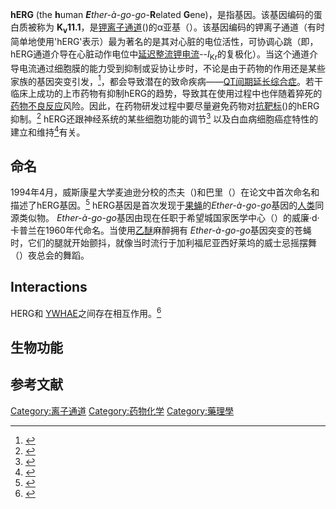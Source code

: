 {{Lowercase title}}
{{PBB|geneid=3757}}
'''hERG''' (the '''h'''uman '' '''E'''ther-à-go-go''-'''R'''elated '''G'''ene)，是指基因{{gene|KCNH2}}。该基因编码的蛋白质被称为 '''K<sub>v</sub>11.1'''，是[[钾离子通道|钾离子通道]]({{lang-en|[[w:en:potassium_channel|potassium ion channel]]}})的α亚基（{{lang-en|[[w:en:alpha_subunit|alpha subunit]]}}）。该基因编码的钾离子通道（有时简单地使用'hERG'表示）最为著名的是其对心脏的电位活性，可协调心跳（即，hERG通道介导在心脏动作电位中[[延迟整流钾电流|延迟整流钾电流]]--''I''<sub>Kr</sub>的复极化）。当这个通道介导电流通过细胞膜的能力受到抑制或妥协让步时，不论是由于药物的作用还是某些家族的基因突变引发，<ref name="Hedley">{{cite journal |author=Hedley PL|title=The genetic basis of long QT and short QT syndromes: a mutation update|journal=Human Mutation|volume=30 |issue=11 |pages=1486–511 |year=2009 |pmid=19862833 |doi=10.1002/humu.21106 |author2=Jorgensen P |author3=Schlamowitz S |display-authors=4 |last4=Wangari |first4=Romilda |last5=Moolman-Smook |first5=Johanna |last6=Brink |first6=Paul A. |last7=Kanters |first7=Jørgen K. |last8=Corfield |first8=Valerie A. |last9=Christiansen |first9=Michael}}</ref>，都会导致潜在的致命疾病——[[QT间期延长综合症|QT间期延长综合症]]。若干临床上成功的上市药物有抑制hERG的趋势，导致其在使用过程中也伴随着猝死的[[藥物不良反應|药物不良反应]]风险。因此，在药物研发过程中要尽量避免药物对[[抗靶标|抗靶标]]({{lang-en|[[w:en:antitarget|antitarget]]}})的hERG抑制。<ref name="Sanguinetti MC, Tristani-Firouzi M 2006 463–9">{{cite journal |author=Sanguinetti MC, Tristani-Firouzi M |title=hERG potassium channels and cardiac arrhythmia |journal=Nature |volume=440 |issue=7083 |pages=463–9 |date=March 2006 |pmid=16554806 |doi=10.1038/nature04710 |url=}}</ref> hERG还跟神经系统的某些细胞功能的调节<ref>{{cite journal |author=Chiesa N, Rosati B, Arcangeli A, Olivotto M, Wanke E |title=A novel role for HERG K+ channels: spike-frequency adaptation |journal=J. Physiol. (Lond.) |volume=501 ( Pt 2) |issue= 2|pages=313–8 |date=June 1997 |pmid=9192303 |pmc=1159479 |doi= 10.1111/j.1469-7793.1997.313bn.x|url=http://www.jphysiol.org/cgi/pmidlookup?view=long&pmid=9192303}}
{{cite journal |author=Overholt JL, Ficker E, Yang T, Shams H, Bright GR, Prabhakar NR |title=Chemosensing at the carotid body. Involvement of a HERG-like potassium current in glomus cells |journal=Adv. Exp. Med. Biol. |volume=475 |issue= |pages=241–8 |year=2000 |pmid=10849664 |doi= 10.1007/0-306-46825-5_22|url=}}</ref> 以及白血病细胞癌症特性的建立和维持<ref>{{cite journal |author=Arcangeli A |title=Expression and role of hERG channels in cancer cells |journal=Novartis Found. Symp. |volume=266 |issue= |pages=225–32; discussion 232–4 |year=2005 |pmid=16050271 |doi= 10.1002/047002142X.ch17|url=}}</ref>有关。

==命名==
1994年4月，威斯康星大学麦迪逊分校的杰夫（{{lang-en|Jeff Warmke}})和巴里（{{lang-en|Barry Ganetzky}}）在论文中首次命名和描述了hERG基因。<ref>{{cite journal |author=Warmke JW, Ganetzky B |title=A family of potassium channel genes related to eag in Drosophila and mammals |journal=Proc. Natl. Acad. Sci. U.S.A. |volume=91 |issue=8 |pages=3438–42 |date=April 1994 |pmid=8159766 |pmc=43592 |doi=10.1073/pnas.91.8.3438 |url=http://www.pnas.org/cgi/pmidlookup?view=long&pmid=8159766 |access-date=2015-02-09 |archive-date=2019-10-17 |archive-url=https://web.archive.org/web/20191017044341/https://www.pnas.org/content/91/8/3438.long |dead-url=no }}</ref> 
hERG基因是首次发现于[[果蝇|果蝇]]的''Ether-à-go-go''基因的[[人类|人类]]同源类似物。 ''Ether-à-go-go''基因由现在任职于希望城国家医学中心（{{lang-en|City of Hope National Medical Center}}）的威廉·d·卡普兰在1960年代命名。当使用[[乙醚|乙醚]]麻醉拥有 ''Ether-à-go-go''基因突变的苍蝇时，它们的腿就开始颤抖，就像当时流行于加利福尼亚西好莱坞的威士忌摇摆舞（{{lang-en|Whisky A Go-Go}}）夜总会的舞蹈。


==Interactions==
HERG和 [[YWHAE|YWHAE]]之间存在相互作用。<ref name=pmid11953308>{{cite journal |last=Kagan |first=Anna |authorlink= |author2=Melman Yonathan F |author3=Krumerman Andrew |author4=McDonald Thomas V  |date=Apr 2002 |title=14-3-3 amplifies and prolongs adrenergic stimulation of HERG K+ channel activity |journal=EMBO J. |volume=21 |issue=8 |pages=1889–98 |publisher= |location = England| issn = 0261-4189| pmid = 11953308 |doi = 10.1093/emboj/21.8.1889 | bibcode = | oclc =| id = | url = | language = | format = | accessdate = | laysummary = | laysource = | laydate = | quote = |pmc=125975 }}</ref>
==生物功能==

<!--
 When this channel's ability to conduct electrical current across the cell membrane is inhibited or compromised, either by application of drugs or by rare mutations in some families,<ref name="Hedley">{{cite journal |author=Hedley PL|title=The genetic basis of long QT and short QT syndromes: a mutation update|journal=Human Mutation|volume=30 |issue=11 |pages=1486–511 |year=2009 |pmid=19862833 |doi=10.1002/humu.21106 |author2=Jorgensen P |author3=Schlamowitz S |display-authors=4 |last4=Wangari |first4=Romilda |last5=Moolman-Smook |first5=Johanna |last6=Brink |first6=Paul A. |last7=Kanters |first7=Jørgen K. |last8=Corfield |first8=Valerie A. |last9=Christiansen |first9=Michael}}</ref> it can result in a potentially fatal disorder called [[long_QT_syndrome|long QT syndrome]]; a number of clinically successful drugs in the market have had the tendency to inhibit hERG, and create a concomitant risk of sudden death, as a side-effect, which has made hERG inhibition an important [[antitarget|antitarget]] that must be avoided during drug development.<ref name="Sanguinetti MC, Tristani-Firouzi M 2006 463–9">{{cite journal |author=Sanguinetti MC, Tristani-Firouzi M |title=hERG potassium channels and cardiac arrhythmia |journal=Nature |volume=440 |issue=7083 |pages=463–9 |date=March 2006 |pmid=16554806 |doi=10.1038/nature04710 |url=}}</ref>  hERG has also been associated with modulating the functions of some cells of the nervous system<ref>{{cite journal |author=Chiesa N, Rosati B, Arcangeli A, Olivotto M, Wanke E |title=A novel role for HERG K+ channels: spike-frequency adaptation |journal=J. Physiol. (Lond.) |volume=501 ( Pt 2) |issue= 2|pages=313–8 |date=June 1997 |pmid=9192303 |pmc=1159479 |doi= 10.1111/j.1469-7793.1997.313bn.x|url=http://www.jphysiol.org/cgi/pmidlookup?view=long&pmid=9192303}}
{{cite journal |author=Overholt JL, Ficker E, Yang T, Shams H, Bright GR, Prabhakar NR |title=Chemosensing at the carotid body. Involvement of a HERG-like potassium current in glomus cells |journal=Adv. Exp. Med. Biol. |volume=475 |issue= |pages=241–8 |year=2000 |pmid=10849664 |doi= 10.1007/0-306-46825-5_22|url=}}</ref> and with establishing and maintaining cancer-like features in leukemic cells.<ref>{{cite journal |author=Arcangeli A |title=Expression and role of hERG channels in cancer cells |journal=Novartis Found. Symp. |volume=266 |issue= |pages=225–32; discussion 232–4 |year=2005 |pmid=16050271 |doi= 10.1002/047002142X.ch17|url=}}</ref>

==Biological function==
hERG forms the major portion of one of the ion channel proteins (the 'rapid' delayed rectifier current (''I''<sub>Kr</sub>)) that conducts potassium (K<sup>+</sup>) ions out of the muscle cells of the heart ([[Cardiac_muscle|cardiac myocytes]]), and this current is critical in correctly timing the return to the resting state ([[Cardiac_action_potential#Phase_3|repolarization]]) of the cell membrane during the cardiac action potential.<ref name="Sanguinetti MC, Tristani-Firouzi M 2006 463–9"/>  Sometimes, when referring to the pharmacological effects of drugs, the terms "hERG channels" and ''I''<sub>Kr</sub> are used interchangeably, but, in the technical sense, "hERG channels" can be made only by scientists in the laboratory; in formal terms, the naturally occurring channels in the body that include hERG are referred to by the name of the electrical current that has been measured in that cell type, so, for example, in the heart, the correct name is ''I''<sub>Kr</sub>.  This difference in nomenclature becomes clearer in the controversy as to whether the channels conducting ''I''<sub>Kr</sub> include other subunits (e.g., beta subunits<ref>{{cite journal |author=Weerapura M, Nattel S, Chartier D, Caballero R, Hébert TE |title=A comparison of currents carried by HERG, with and without coexpression of MiRP1, and the native rapid delayed rectifier current. Is MiRP1 the missing link? |journal=J. Physiol. (Lond.) |volume=540 |issue=Pt 1 |pages=15–27 |date=April 2002 |pmid=11927665 |pmc=2290231 |doi= 10.1113/jphysiol.2001.013296|url=http://www.ncbi.nlm.nih.gov/pubmed/11927665 |format= – <sup>[http://scholar.google.co.uk/scholar?hl=en&lr=&q=intitle%3AA+comparison+of+currents+carried+by+HERG%2C+with+and+without+coexpression+of+MiRP1%2C+and+the+native+rapid+delayed+rectifier+current.+Is+MiRP1+the+missing+link%3F&as_publication=J.+Physiol.+%28Lond.%29&as_ylo=2002&as_yhi=2002&btnG=Search Scholar search]</sup>}} {{dead link|date=April 2009}}{{cite journal |author=Abbott GW, Goldstein SA |title=Disease-associated mutations in KCNE potassium channel subunits (MiRPs) reveal promiscuous disruption of multiple currents and conservation of mechanism |journal=FASEB J. |volume=16 |issue=3 |pages=390–400 |date=March 2002 |pmid=11874988 |doi=10.1096/fj.01-0520hyp |url=}}{{cite journal |author=Abbott GW, Sesti F, Splawski I, et al. |title=MiRP1 forms IKr potassium channels with HERG and is associated with cardiac arrhythmia |journal=Cell |volume=97 |issue=2 |pages=175–87 |date=April 1999 |pmid=10219239 |doi= 10.1016/S0092-8674(00)80728-X|url=http://linkinghub.elsevier.com/retrieve/pii/S0092-8674(00)80728-X}}</ref>) or whether the channels include a mixture of different types ([[isoform|isoform]]s) of hERG,<ref>{{cite journal |author=Jones EM, Roti Roti EC, Wang J, Delfosse SA, Robertson GA |title=Cardiac ''I''<sub>Kr</sub> channels minimally comprise hERG 1a and 1b subunits |journal=J. Biol. Chem. |volume=279 |issue=43 |pages=44690–4 |date=October 2004 |pmid=15304481 |doi=10.1074/jbc.M408344200 |url=}}{{cite journal |author=Robertson GA, Jones EM, Wang J |title=Gating and assembly of heteromeric hERG1a/1b channels underlying ''I''<sub>Kr</sub> in the heart |journal=Novartis Found. Symp. |volume=266 |issue= |pages=4–15; discussion 15–8, 44–5 |year=2005 |pmid=16050259 |doi= 10.1002/047002142X.ch2|url=}}</ref> but, when the originally-discovered form of hERG<ref>{{cite journal |author=Warmke JW, Ganetzky B |title=A family of potassium channel genes related to eag in Drosophila and mammals |journal=Proc. Natl. Acad. Sci. U.S.A. |volume=91 |issue=8 |pages=3438–42 |date=April 1994 |pmid=8159766 |pmc=43592 |doi= 10.1073/pnas.91.8.3438|url=http://www.pnas.org/cgi/pmidlookup?view=long&pmid=8159766}}{{cite journal |author=Trudeau MC, Warmke JW, Ganetzky B, Robertson GA |title=HERG, a human inward rectifier in the voltage-gated potassium channel family |journal=Science |volume=269 |issue=5220 |pages=92–5 |date=July 1995 |pmid=7604285 |doi= 10.1126/science.7604285|url=http://www.sciencemag.org/cgi/pmidlookup?view=long&pmid=7604285}}{{cite journal |author=Sanguinetti MC, Jiang C, Curran ME, Keating MT |title=A mechanistic link between an inherited and an acquired cardiac arrhythmia: HERG encodes the IKr potassium channel |journal=Cell |volume=81 |issue=2 |pages=299–307 |date=April 1995 |pmid=7736582 |doi= 10.1016/0092-8674(95)90340-2|url=http://linkinghub.elsevier.com/retrieve/pii/0092-8674(95)90340-2}}</ref> is experimentally transferred into cells that previously lacked hERG (i.e., [[heterologous|heterologous]] expression), a potassium ion channel is formed, and this channel has many signature features of the cardiac 'rapid' delayed rectifier current (''I''<sub>Kr</sub>),<ref name="Sanguinetti_ 1995">{{cite journal |author=Sanguinetti MC, Jiang C, Curran ME, Keating MT|title=A mechanistic link between an inherited and an acquired cardiac arrhythmia: HERG encodes the ''I''<sub>Kr</sub> potassium channel|journal= Cell |volume= 81 |issue= 2 |pages= 299–307 |year= 1995 |pmid= 7736582 | doi = 10.1016/0092-8674(95)90340-2}}</ref><ref>{{cite journal |author=Trudeau MC, Warmke JW, Ganetzky B, Robertson GA |title=HERG, a human inward rectifier in the voltage-gated potassium channel family |journal=Science |volume=269 |issue=5220 |pages=92–5 |date=July 1995 |pmid=7604285 |doi= 10.1126/science.7604285|url=http://www.sciencemag.org/cgi/pmidlookup?view=long&pmid=7604285}}</ref><ref>{{cite journal |author=Robertson GA, Jones EM, Wang J |title=Gating and assembly of heteromeric hERG1a/1b channels underlying I(Kr) in the heart |journal=Novartis Found. Symp. |volume=266 |issue= |pages=4–15; discussion 15–8, 44–5 |year=2005 |pmid=16050259 |doi= 10.1002/047002142X.ch2|url=}}</ref> including ''I''<sub>Kr</sub>'s inward rectification that results in the channel producing a 'paradoxical resurgent current' in response to repolarization of the membrane.<ref>{{cite journal |author=Robertson GA |title=LQT2 : amplitude reduction and loss of selectivity in the tail that wags the HERG channel |journal=Circ. Res. |volume=86 |issue=5 |pages=492–3 |date=March 2000 |pmid=10720408 |doi= 10.1161/01.res.86.5.492|url=http://circres.ahajournals.org/cgi/pmidlookup?view=long&pmid=10720408}}</ref>

==Structure==
A detailed atomic structure for hERG based on [[Crystallography|X-ray cystallography]] is not yet available, so structural details for hERG are based on analogy with other ion channels, computer models, pharmacology, and [[mutagenesis|mutagenesis]] studies.  In the laboratory the [[heterologous|heterologously expressed]] hERG potassium channel comprises 4 identical alpha subunits, which form the channel's pore through the [[cell_membrane|plasma membrane]].  Each hERG subunit consists of 6 transmembrane [[alpha_helix|alpha helices]], numbered S1-S6, a pore helix situated between S5 and S6, and cytoplasmically located [[N-terminus|N-]] and [[C-terminus|C-termini]]. The S4 helix contains a positively charged [[arginine|arginine]] or [[lysine|lysine]] amino acid residue at every 3rd position and is thought to act as a voltage-sensitive sensor, which allows the channel to respond to voltage changes by changing conformations between conducting and non-conducting states (called 'gating'). Between the S5 and S6 helices, there is an extracellular loop (known as 'the turret') and 'the pore loop', which begins and ends extracellularly but loops into the plasma membrane; the pore loop for each of the hERG subunits in one channel face into the ion-conducting pore and are adjacent to the corresponding loops of the 3 other subunits, and together they form the selectivity filter region of the channel pore.  The selectivity sequence, SVGFG, is very similar to that contained in bacterial [[KcsA_potassium_channel|KcsA channels]].<ref name="Sanguinetti MC, Tristani-Firouzi M 2006 463–9"/>  Although a full crystal structure for hERG is not yet available, a structure has been found for the cytoplasmic N-terminus, which was shown to contain a [[PAS_domain|PAS domain]] (aminoacid 26-135) that slows the rate of deactivation.<ref name="pmid9845367">{{cite journal | author = Morais Cabral JH, Lee A, Cohen SL, Chait BT, Li M, Mackinnon R | title = Crystal structure and functional analysis of the HERG potassium channel N terminus: a eukaryotic PAS domain | journal = Cell | volume = 95 | issue = 5 | pages = 649–55 |date=November 1998 | pmid = 9845367 | doi = 10.1016/S0092-8674(00)81635-9| url = http://linkinghub.elsevier.com/retrieve/pii/S0092-8674(00)81635-9 }}</ref>

==Genetics==
Loss of function mutations in this channel may lead to [[long_QT_syndrome|long QT syndrome]] (LQT2), while gain of function mutations may lead to [[short_QT_syndrome|short QT syndrome]]. Both clinical disorders stem from ion channel dysfunction (so-called [[Channelopathy|channelopathies]]) that can lead to the risk of potentially fatal cardiac [[arrhythmia|arrhythmia]]s (e.g., ''[[torsades_de_pointes|torsades de pointes]]''), due to repolarization disturbances of the cardiac action potential.<ref name="Sanguinetti_ 1995"/><ref name="Moss">{{cite journal |author=Moss AJ, Zareba W, Kaufman ES, Gartman E, Peterson DR, Benhorin J, Towbin JA, Keating MT, Priori SG, Schwartz PJ, Vincent GM, Robinson JL, Andrews ML, Feng C, Hall WJ, Medina A, Zhang L, Wang Z|title=Increased risk of arrhythmic events in long-QT syndrome with mutations in the pore region of the human ether-a-go-go-related gene potassium channel|journal= Circulation |volume= 105 |issue= 7 |pages= 794–9 |year= 2002 |pmid= 11854117 | doi = 10.1161/hc0702.105124}}</ref>  There are far more hERG mutations described for long QT syndrome than for short QT syndrome.<ref name="Hedley" />

==Drug interactions==
This channel is also sensitive to drug binding, as well as decreased extracellular potassium levels, both of which can result in decreased channel function and drug-induced [[Long_QT_syndrome#Acquired_Long_QT_Syndrome|(acquired) long QT syndrome]]. Among the drugs that can cause QT prolongation, the more common ones include antiarrhythmics (especially Class 1A and Class III), anti-psychotic agents, and certain antibiotics (including quinolones and macrolides).<ref name="Sanguinetti">{{cite journal |author=Sanguinetti MC, Tristani-Firouzi M|title=hERG potassium channels and cardiac arrhythmia|journal= Nature |volume= 440 |issue= 7083 |pages= 463–9 |year= 2006 |pmid= 16554806 | doi = 10.1038/nature04710}}</ref>

Although there exist other potential targets for cardiac adverse effects, the vast majority of drugs associated with acquired QT prolongation are known to interact with the hERG potassium channel. One of the main reasons for this phenomenon is the larger inner vestibule of the hERG channel, thus providing more space for many different drug classes to bind and block this potassium channel.<ref name="Milnes">{{cite journal |author=Milnes JT, Crociani O, Arcangeli A, Hancox JC, Witchel HJ|title= Blockade of HERG potassium currents by fluvoxamine: incomplete attenuation by S6 mutations at F656 or Y652|url=https://archive.org/details/sim_british-journal-of-pharmacology_2003-07_139_5/page/887|journal= Br J Pharmacol |volume= 139 |issue= 5 |pages= 887–98 |year= 2003 |pmid= 12839862 | doi = 10.1038/sj.bjp.0705335 |pmc=1573929}}</ref>

Due to the awareness of the potential danger of such QT drugs the regulatory authorities issued recommendations for the establishment of cardiac safety during preclinical drug development: ICH S7B, The nonclinical evaluation of the potential for delayed ventricular repolarization (QT interval prolongation) by human pharmaceuticals, issued as CHMP/ICH/423/02, adopted by CHMP in May 2005. Preclinical hERG studies should be accomplished in [[Good_Laboratory_Practice|GLP]] environment.

==Naming==
The hERG gene was first named and described in a paper by Jeff Warmke and Barry Ganetzky, then both at the [[University_of_Wisconsin–Madison|University of Wisconsin–Madison]].<ref>{{cite journal |author=Warmke JW, Ganetzky B |title=A family of potassium channel genes related to eag in Drosophila and mammals |journal=Proc. Natl. Acad. Sci. U.S.A. |volume=91 |issue=8 |pages=3438–42 |date=April 1994 |pmid=8159766 |pmc=43592 |doi= 10.1073/pnas.91.8.3438|url=http://www.pnas.org/cgi/pmidlookup?view=long&pmid=8159766}}</ref>  The hERG gene is the human homolog of the ''Ether-à-go-go'' gene found in the [[Drosophila|Drosophila]] fly;  ''Ether-à-go-go'' was named in the 1960s by William D. Kaplan, now at the [[City_of_Hope_National_Medical_Center|City of Hope]] Hospital in [[Duarte,_California|Duarte, California]]. When flies with mutations in the ''Ether-à-go-go'' gene are anaesthetised with [[diethyl_ether|ether]], their legs start to shake, like the dancing then popular at the [[Whisky_A_Go-Go|Whisky A Go-Go]] nightclub in [[West_Hollywood,_California|West Hollywood, California]].

==Interactions==
HERG has been shown to [[Protein-protein_interaction|interact]] with [[YWHAE|YWHAE]].<ref name=pmid11953308>{{cite journal |last=Kagan |first=Anna |authorlink= |author2=Melman Yonathan F |author3=Krumerman Andrew |author4=McDonald Thomas V  |date=Apr 2002 |title=14-3-3 amplifies and prolongs adrenergic stimulation of HERG K+ channel activity |journal=EMBO J. |volume=21 |issue=8 |pages=1889–98 |publisher= |location = England| issn = 0261-4189| pmid = 11953308 |doi = 10.1093/emboj/21.8.1889 | bibcode = | oclc =| id = | url = | language = | format = | accessdate = | laysummary = | laysource = | laydate = | quote = |pmc=125975 }}</ref>

==See also==
* [[Voltage-gated_potassium_channel|Voltage-gated potassium channel]]

==References==
{{Reflist|2}}

==Further reading==
{{refbegin | 2}}
{{PBB_Further_reading
| citations =
*{{cite journal  | author=Vincent GM |title=The molecular genetics of the long QT syndrome: genes causing fainting and sudden death |journal=Annu. Rev. Med. |volume=49 |issue=  |pages= 263–74 |year= 1998 |pmid= 9509262 |doi= 10.1146/annurev.med.49.1.263 }}
*{{cite journal  | author=Ackerman MJ |title=The long QT syndrome: ion channel diseases of the heart | url=https://archive.org/details/sim_mayo-clinic-proceedings_1998-03_73_3/page/250 |journal=Mayo Clin. Proc. |volume=73 |issue= 3 |pages= 250–69 |year= 1998 |pmid= 9511785 |doi=10.4065/73.3.250  }}
*{{cite journal  | author=Taglialatela M, Castaldo P, Pannaccione A, et al. |title=Human ether-a-gogo related gene (HERG) K+ channels as pharmacological targets: present and future implications |journal=Biochem. Pharmacol. |volume=55 |issue= 11 |pages= 1741–6 |year= 1998 |pmid= 9714291 |doi=10.1016/S0006-2952(98)00002-1  }}
*{{cite journal  | author=Bjerregaard P, Gussak I |title=Short QT syndrome: mechanisms, diagnosis and treatment |journal=Nature Clinical Practice Cardiovascular Medicine |volume=2 |issue= 2 |pages= 84–7 |year= 2005 |pmid= 16265378 |doi= 10.1038/ncpcardio0097 }}
*{{cite journal  | author=Gutman GA, Chandy KG, Grissmer S, et al. |title=International Union of Pharmacology. LIII. Nomenclature and molecular relationships of voltage-gated potassium channels |journal=Pharmacol. Rev. |volume=57 |issue= 4 |pages= 473–508 |year= 2006 |pmid= 16382104 |doi= 10.1124/pr.57.4.10 }}
}}
{{refend}}

==External links==
* [http://www.ncbi.nlm.nih.gov/bookshelf/br.fcgi?book=gene&part=rws  GeneReviews/NIH/NCBI/UW entry on Romano-Ward Syndrome]
* [http://www.herg.ch The HERG Association]
* [http://www.ich.org International Conference on Harmoniozation]
* [http://flybase.bio.indiana.edu/.bin/fbidq.html?FBgn0000535&resultlist=fbgn26618.data Drosphila flybase entry for ''erg'']
* [http://www.schizophreniaforum.org/new/detail.asp?id=1521 Special K: Primate-specific Potassium Channel Variant Implicated in Schizophrenia] - [[Schizophrenia_Research_Forum|Schizophrenia Research Forum]].

{{PDB Gallery|geneid=3757}}
{{Ion channels|g3}}
-->
<!-- The PBB_Controls template provides controls for Protein Box Bot, please see Template:PBB_Controls for details. -->
==参考文献==
{{Reflist|2}}

{{PBB_Controls
| update_page = yes
| require_manual_inspection = no
| update_protein_box = yes
| update_summary = no
| update_citations = yes
}}
{{离子通道}}
{{DEFAULTSORT:Herg}}
[[Category:离子通道|Category:离子通道]]
[[Category:药物化学|Category:药物化学]]
[[Category:藥理學|Category:藥理學]]